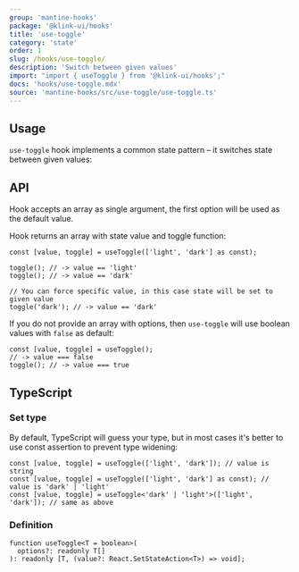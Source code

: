 ```yaml
---
group: 'mantine-hooks'
package: '@klink-ui/hooks'
title: 'use-toggle'
category: 'state'
order: 1
slug: /hooks/use-toggle/
description: 'Switch between given values'
import: "import { useToggle } from '@klink-ui/hooks';"
docs: 'hooks/use-toggle.mdx'
source: 'mantine-hooks/src/use-toggle/use-toggle.ts'
---
```



## Usage

`use-toggle` hook implements a common state pattern – it switches state between given values:

<Demo data={HooksDemos.useToggleDemo} />

## API

Hook accepts an array as single argument, the first option will be used as the default value.

Hook returns an array with state value and toggle function:

```tsx
const [value, toggle] = useToggle(['light', 'dark'] as const);

toggle(); // -> value == 'light'
toggle(); // -> value == 'dark'

// You can force specific value, in this case state will be set to given value
toggle('dark'); // -> value == 'dark'
```

If you do not provide an array with options, then `use-toggle` will use boolean values with `false` as default:

```tsx
const [value, toggle] = useToggle();
// -> value === false
toggle(); // -> value === true
```

## TypeScript

### Set type

By default, TypeScript will guess your type, but in most cases it's better to use const assertion to prevent type widening:

```tsx
const [value, toggle] = useToggle(['light', 'dark']); // value is string
const [value, toggle] = useToggle(['light', 'dark'] as const); // value is 'dark' | 'light'
const [value, toggle] = useToggle<'dark' | 'light'>(['light', 'dark']); // same as above
```

### Definition

```tsx
function useToggle<T = boolean>(
  options?: readonly T[]
): readonly [T, (value?: React.SetStateAction<T>) => void];
```

